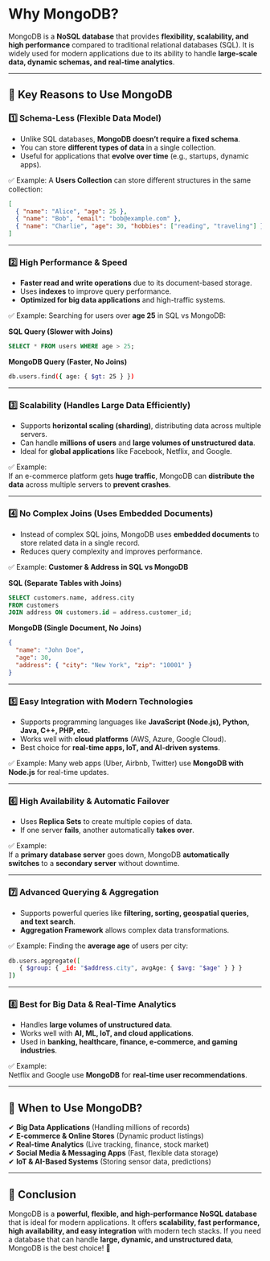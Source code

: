 # **Why MongoDB?**  

MongoDB is a **NoSQL database** that provides **flexibility, scalability, and high performance** compared to traditional relational databases (SQL). It is widely used for modern applications due to its ability to handle **large-scale data, dynamic schemas, and real-time analytics**.  

---

## **🔹 Key Reasons to Use MongoDB**  

### **1️⃣ Schema-Less (Flexible Data Model)**  
- Unlike SQL databases, **MongoDB doesn’t require a fixed schema**.  
- You can store **different types of data** in a single collection.  
- Useful for applications that **evolve over time** (e.g., startups, dynamic apps).  

✅ Example: A **Users Collection** can store different structures in the same collection:  
```json
[
  { "name": "Alice", "age": 25 },
  { "name": "Bob", "email": "bob@example.com" },
  { "name": "Charlie", "age": 30, "hobbies": ["reading", "traveling"] }
]
```

---

### **2️⃣ High Performance & Speed**  
- **Faster read and write operations** due to its document-based storage.  
- Uses **indexes** to improve query performance.  
- **Optimized for big data applications** and high-traffic systems.  

✅ Example: Searching for users over **age 25** in SQL vs MongoDB:  

**SQL Query (Slower with Joins)**  
```sql
SELECT * FROM users WHERE age > 25;
```
**MongoDB Query (Faster, No Joins)**  
```bash
db.users.find({ age: { $gt: 25 } })
```

---

### **3️⃣ Scalability (Handles Large Data Efficiently)**  
- Supports **horizontal scaling (sharding)**, distributing data across multiple servers.  
- Can handle **millions of users** and **large volumes of unstructured data**.  
- Ideal for **global applications** like Facebook, Netflix, and Google.  

✅ Example:  
If an e-commerce platform gets **huge traffic**, MongoDB can **distribute the data** across multiple servers to **prevent crashes**.

---

### **4️⃣ No Complex Joins (Uses Embedded Documents)**  
- Instead of complex SQL joins, MongoDB uses **embedded documents** to store related data in a single record.  
- Reduces query complexity and improves performance.  

✅ Example: **Customer & Address in SQL vs MongoDB**  

**SQL (Separate Tables with Joins)**  
```sql
SELECT customers.name, address.city 
FROM customers 
JOIN address ON customers.id = address.customer_id;
```

**MongoDB (Single Document, No Joins)**  
```json
{
  "name": "John Doe",
  "age": 30,
  "address": { "city": "New York", "zip": "10001" }
}
```

---

### **5️⃣ Easy Integration with Modern Technologies**  
- Supports programming languages like **JavaScript (Node.js), Python, Java, C++, PHP, etc.**  
- Works well with **cloud platforms** (AWS, Azure, Google Cloud).  
- Best choice for **real-time apps, IoT, and AI-driven systems**.  

✅ Example: Many web apps (Uber, Airbnb, Twitter) use **MongoDB with Node.js** for real-time updates.

---

### **6️⃣ High Availability & Automatic Failover**  
- Uses **Replica Sets** to create multiple copies of data.  
- If one server **fails**, another automatically **takes over**.  

✅ Example:  
If a **primary database server** goes down, MongoDB **automatically switches** to a **secondary server** without downtime.

---

### **7️⃣ Advanced Querying & Aggregation**  
- Supports powerful queries like **filtering, sorting, geospatial queries, and text search**.  
- **Aggregation Framework** allows complex data transformations.  

✅ Example: Finding the **average age** of users per city:  
```bash
db.users.aggregate([
   { $group: { _id: "$address.city", avgAge: { $avg: "$age" } } }
])
```

---

### **8️⃣ Best for Big Data & Real-Time Analytics**  
- Handles **large volumes of unstructured data**.  
- Works well with **AI, ML, IoT, and cloud applications**.  
- Used in **banking, healthcare, finance, e-commerce, and gaming industries**.  

✅ Example:  
Netflix and Google use **MongoDB** for **real-time user recommendations**.

---

## **🔹 When to Use MongoDB?**  
✔ **Big Data Applications** (Handling millions of records)  
✔ **E-commerce & Online Stores** (Dynamic product listings)  
✔ **Real-time Analytics** (Live tracking, finance, stock market)  
✔ **Social Media & Messaging Apps** (Fast, flexible data storage)  
✔ **IoT & AI-Based Systems** (Storing sensor data, predictions)  

---

## **🔹 Conclusion**  
MongoDB is a **powerful, flexible, and high-performance NoSQL database** that is ideal for modern applications. It offers **scalability, fast performance, high availability, and easy integration** with modern tech stacks. If you need a database that can handle **large, dynamic, and unstructured data**, MongoDB is the best choice! 🚀